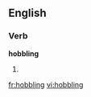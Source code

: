 ==English==

===Verb===
'''hobbling'''

# {{present participle of|hobble}}

[[fr:hobbling]]
[[vi:hobbling]]